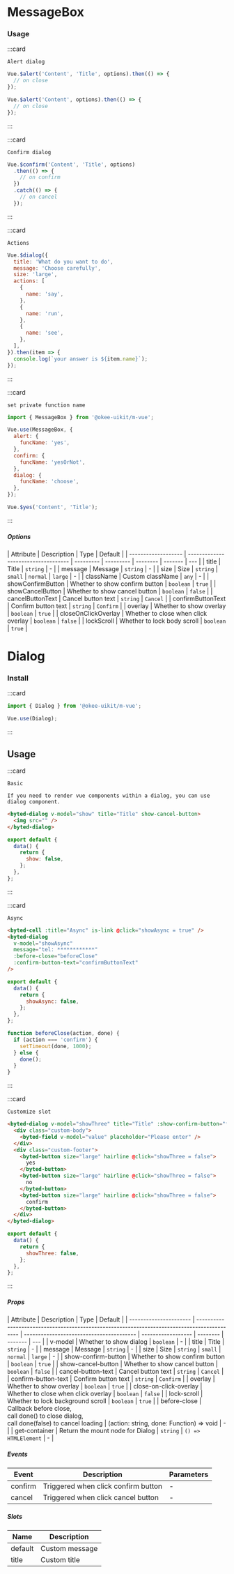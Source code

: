 # MessageBox

### Usage

:::card

```topic
Alert dialog
```

```javascript
Vue.$alert('Content', 'Title', options).then(() => {
  // on close
});

Vue.$alert('Content', options).then(() => {
  // on close
});
```

:::

:::card

```topic
Confirm dialog
```

```javascript
Vue.$confirm('Content', 'Title', options)
  .then(() => {
    // on confirm
  })
  .catch(() => {
    // on cancel
  });
```

:::

:::card

```topic
Actions
```

```javascript
Vue.$dialog({
  title: 'What do you want to do',
  message: 'Choose carefully',
  size: 'large',
  actions: [
    {
      name: 'say',
    },
    {
      name: 'run',
    },
    {
      name: 'see',
    },
  ],
}).then(item => {
  console.log(`your answer is ${item.name}`);
});
```

:::

:::card

```topic
set private function name
```

```javascript
import { MessageBox } from '@okee-uikit/m-vue';

Vue.use(MessageBox, {
  alert: {
    funcName: 'yes',
  },
  confirm: {
    funcName: 'yesOrNot',
  },
  dialog: {
    funcName: 'choose',
  },
});

Vue.$yes('Content', 'Title');
```

:::

##### Options

| Attribute           | Description                         | Type      | Default   |
| ------------------- | ----------------------------------- | --------- | --------- | -------- | ------- | --- |
| title               | Title                               | `string`  | -         |
| message             | Message                             | `string`  | -         |
| size                | Size                                | `string`  | `small`   | `normal` | `large` | -   |
| className           | Custom className                    | `any`     | -         |
| showConfirmButton   | Whether to show confirm button      | `boolean` | `true`    |
| showCancelButton    | Whether to show cancel button       | `boolean` | `false`   |
| cancelButtonText    | Cancel button text                  | `string`  | `Cancel`  |
| confirmButtonText   | Confirm button text                 | `string`  | `Confirm` |
| overlay             | Whether to show overlay             | `boolean` | `true`    |
| closeOnClickOverlay | Whether to close when click overlay | `boolean` | `false`   |
| lockScroll          | Whether to lock body scroll         | `boolean` | `true`    |

##

# Dialog

### Install

:::card

```javascript
import { Dialog } from '@okee-uikit/m-vue';

Vue.use(Dialog);
```

:::

## Usage

:::card

```topic
Basic
```

```desc
If you need to render vue components within a dialog, you can use dialog component.
```

```html
<byted-dialog v-model="show" title="Title" show-cancel-button>
  <img src="" />
</byted-dialog>
```

```javascript
export default {
  data() {
    return {
      show: false,
    };
  },
};
```

:::

:::card

```topic
Async
```

```html
<byted-cell :title="Async" is-link @click="showAsync = true" />
<byted-dialog
  v-model="showAsync"
  message="tel: ************"
  :before-close="beforeClose"
  :confirm-button-text="confirmButtonText"
/>
```

```javascript
export default {
  data() {
    return {
      showAsync: false,
    };
  },
};

function beforeClose(action, done) {
  if (action === 'confirm') {
    setTimeout(done, 1000);
  } else {
    done();
  }
}
```

:::

:::card

```topic
Customize slot
```

```html
<byted-dialog v-model="showThree" title="Title" :show-confirm-button="false">
  <div class="custom-body">
    <byted-field v-model="value" placeholder="Please enter" />
  </div>
  <div class="custom-footer">
    <byted-button size="large" hairline @click="showThree = false">
      yes
    </byted-button>
    <byted-button size="large" hairline @click="showThree = false">
      no
    </byted-button>
    <byted-button size="large" hairline @click="showThree = false">
      confirm
    </byted-button>
  </div>
</byted-dialog>
```

```javascript
export default {
  data() {
    return {
      showThree: false,
    };
  },
};
```

:::

##### Props

| Attribute              | Description                                                                                  | Type                                     | Default            |
| ---------------------- | -------------------------------------------------------------------------------------------- | ---------------------------------------- | ------------------ | -------- | ------- | --- |
| v-model                | Whether to show dialog                                                                       | `boolean`                                | -                  |
| title                  | Title                                                                                        | `string`                                 | -                  |
| message                | Message                                                                                      | `string`                                 | -                  |
| size                   | Size                                                                                         | `string`                                 | `small`            | `normal` | `large` | -   |
| show-confirm-button    | Whether to show confirm button                                                               | `boolean`                                | `true`             |
| show-cancel-button     | Whether to show cancel button                                                                | `boolean`                                | `false`            |
| cancel-button-text     | Cancel button text                                                                           | `string`                                 | `Cancel`           |
| confirm-button-text    | Confirm button text                                                                          | `string`                                 | `Confirm`          |
| overlay                | Whether to show overlay                                                                      | `boolean`                                | `true`             |
| close-on-click-overlay | Whether to close when click overlay                                                          | `boolean`                                | `false`            |
| lock-scroll            | Whether to lock background scroll                                                            | `boolean`                                | `true`             |
| before-close           | Callback before close,<br/>call done() to close dialog,<br/>call done(false) to cancel loading | (action: string, done: Function) => void | -                  |
| get-container          | Return the mount node for Dialog                                                             | `string`                                  &#124; `() => HTMLElement` | -        |

##### Events

| Event   | Description                         | Parameters |
| ------- | ----------------------------------- | ---------- |
| confirm | Triggered when click confirm button | -          |
| cancel  | Triggered when click cancel button  | -          |

##### Slots

| Name    | Description    |
| ------- | -------------- |
| default | Custom message |
| title   | Custom title   |
